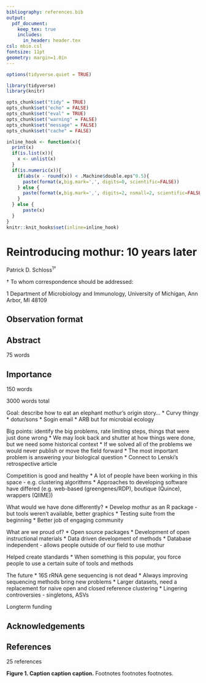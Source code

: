 ```yaml
---
bibliography: references.bib
output:
  pdf_document:
    keep_tex: true
    includes:
      in_header: header.tex
csl: mbio.csl
fontsize: 11pt
geometry: margin=1.0in
---
```


```r
options(tidyverse.quiet = TRUE)

library(tidyverse)
library(knitr)

opts_chunk$set("tidy" = TRUE)
opts_chunk$set("echo" = FALSE)
opts_chunk$set("eval" = TRUE)
opts_chunk$set("warning" = FALSE)
opts_chunk$set("message" = FALSE)
opts_chunk$set("cache" = FALSE)

inline_hook <- function(x){
  print(x)
  if(is.list(x)){
    x <- unlist(x)
  }
  if(is.numeric(x)){
    if(abs(x - round(x)) < .Machine$double.eps^0.5){
      paste(format(x,big.mark=',', digits=0, scientific=FALSE))
    } else {
      paste(format(x,big.mark=',', digits=2, nsmall=2, scientific=FALSE))
    }
  } else {
      paste(x)
  }
}
knitr::knit_hooks$set(inline=inline_hook)
```


\vspace*{10mm}

# Reintroducing mothur: 10 years later

\vspace{35mm}

Patrick D. Schloss${^1}$${^\dagger}$

\vspace{40mm}

$\dagger$ To whom correspondence should be addressed: \href{mailto:pschloss@umich.edu}{pschloss@umich.edu}

$1$ Department of Microbiology and Immunology, University of Michigan, Ann Arbor, MI 48109

\vspace{35mm}

## Observation format

\newpage
\linenumbers

## Abstract
75 words

\newpage

## Importance
150 words

\newpage

3000 words total


Goal: describe how to eat an elephant
mothur's origin story...
* Curvy thingy
* dotur/sons
* Sogin email
* ARB but for microbial ecology


Big points: identify the big problems, rate limiting steps, things that were just done wrong
* We may look back and shutter at how things were done, but we need some historical context
* If we solved all of the problems we would never publish or move the field forward
* The most important problem is answering your biological question
* Connect to Lenski's retrospective article

Competition is good and healthy
* A lot of people have been working in this space - e.g. clustering algorithms
* Approaches to developing software have differed (e.g. web-based (greengenes/RDP), boutique (Quince), wrappers (QIIME))


What would we have done differently?
* Develop mothur as an R package - but tools weren't available, better graphics
* Testing suite from the beginning
* Better job of engaging community


What are we proud of?
* Open source packages
* Development of open instructional materials
* Data driven development of methods
* Database independent - allows people outside of our field to use mothur


Helped create standards
* When something is this popular, you force people to use a certain suite of tools and methods


The future
* 16S rRNA gene sequencing is not dead
* Always improving sequencing methods bring new problems
* Larger datasets, need a replacement for naive open and closed reference clustering
* Lingering controversies - singletons, ASVs

Longterm funding








\newpage

## Acknowledgements


\newpage

## References
25 references

<div id="refs"></div>

\newpage

<!--- \includegraphics{figure_1.png} -->

**Figure 1. Caption caption caption.** Footnotes footnotes footnotes.

